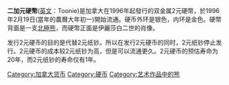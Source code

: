  
{{Infobox Coin |
  国家         = 加拿大 |
  面额         = 2加元 |
  价值         = 2 |
  单位         = [[加拿大元|加拿大元]] |
  重量盎司     = 0.2212 |
  重量         = 6.92 |
  直径英寸     = 1.043 |
  直径         = 26.5 |
  厚度英寸     = 0.07677 |
  厚度         = 1.95 |
  边缘         = 11道 |
  材料         = [[鋼|鋼]]鍍[[黃銅|黃銅]] |
  铸造年份     = 1996–今 |
  正面         = Toonie - back.png |
  正面图案     = [[伊麗莎白二世|伊麗莎白二世]]側面戴王冠頭像 |
  正面设计师    = [[蘇珊娜·布朗|蘇珊娜·布朗]] |
  正面设计日期 = 2003年 |
  背面         = <!-- 檔案不存在 Toonie - front.png ，可從英文維基百科取得 --> |
  背面图案     = [[北極熊|北極熊]]，有面值，國名和鑄造年號。 |
  背面设计师   = [[羅伯特－雷夫·卡麥可|羅伯特－雷夫·卡麥可]] |
  背面设计日期 = 1987年 |
}}
'''二加元硬幣'''([[英文|英文]]：Toonie)是加拿大在1996年起發行的双金属2元硬幣，於1996年2月19日(當年的農曆大年初一)開始流通。硬币外环是银色，内环是金色。硬幣背面是一支[[北極熊|北極熊]]，而硬幣正面是伊麗莎白二世的肖像。

发行2元硬币的目的是代替2元纸钞。所以在发行2元硬币的同时，2元纸钞停止发行。2元硬币的成本较2元纸钞为高，但是可以流通更久。2元硬币的预估寿命为20年，而2元纸钞的寿命仅有1年。
{{money-stub}}
{{CA-stub}}

{{加拿大纸钞与硬币}}
[[Category:加拿大货币|Category:加拿大货币]]
[[Category:硬币|Category:硬币]]
[[Category:艺术作品中的熊|Category:艺术作品中的熊]]